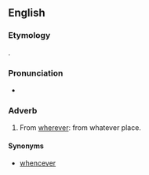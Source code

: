 ==English==

===Etymology===
{{compound|en|whence|soever}}.

===Pronunciation===
* {{rhymes|ɛvə(ɹ)|lang=en}}

===Adverb===
{{en-adv|-}}

# {{lb|en|archaic}} From [[wherever]]: from whatever place.

====Synonyms====
* {{sense|from whatever place}} [[whencever]]